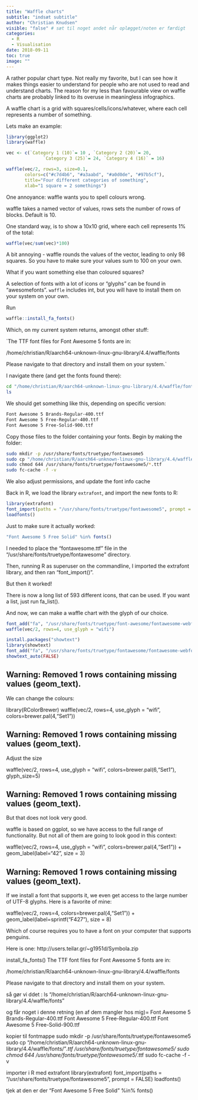 ```yaml
---
title: "Waffle charts"
subtitle: "indsæt subtitle"
author: "Christian Knudsen"
visible: "false" # sæt til noget andet når oplægget/noten er færdigt
categories:
  - R
  - Visualisation
date: 2018-09-11
toc: true
image: ""
---
```

A rather popular chart type. Not really my favorite, but I can see how it makes things easier to understand for people who are not used to read and understand charts. The reason for my less than favourable view on waffle charts are probably linked to its overuse in meaningless infographics.

A waffle chart is a grid with squares/cells/icons/whatever, where each cell represents a number of something.

Lets make an example:
```r
library(ggplot2)
library(waffle)
```

```r
vec <- c(`Category 1 (10)`= 10 , `Category 2 (20)`= 20,
              `Category 3 (25)`= 24, `Category 4 (16)` = 16)

waffle(vec/2, rows=3, size=0.1, 
       colors=c("#c7d4b6", "#a3aabd", "#a0d0de", "#97b5cf"), 
       title="Four different categories of something", 
       xlab="1 square = 2 somethings")

```





One annoyance: waffle wants you to spell colours wrong.

waffle takes a named vector of values, rows sets the number of rows of blocks. Default is 10.

One standard way, is to show a 10x10 grid, where each cell represents 1% of the total:

```r
waffle(vec/sum(vec)*100)
```



A bit annoying - waffle rounds the values of the vector, leading to only 98 squares. So you have to make sure your values sum to 100 on your own.

What if you want something else than coloured squares?

A selection of fonts with a lot of icons or "glyphs" can be found in
"awesomefonts". `waffle` includes int, but you will have to install them on
your system on your own.

Run

```r
waffle::install_fa_fonts()
```
Which, on my current system returns, amongst other stuff:

`The TTF font files for Font Awesome 5 fonts are in:

/home/christian/R/aarch64-unknown-linux-gnu-library/4.4/waffle/fonts

Please navigate to that directory and install them on your system.`

I navigate there (and get the fonts found there):

```bash
cd "/home/christian/R/aarch64-unknown-linux-gnu-library/4.4/waffle/fonts"
ls
```

We should get something like this, depending on specific version:

```bash
Font Awesome 5 Brands-Regular-400.ttf
Font Awesome 5 Free-Regular-400.ttf
Font Awesome 5 Free-Solid-900.ttf
```

Copy those files to the folder containing your fonts. Begin by making the folder:

```bash
sudo mkdir -p /usr/share/fonts/truetype/fontawesome5
sudo cp "/home/christian/R/aarch64-unknown-linux-gnu-library/4.4/waffle/fonts/"*.ttf /usr/share/fonts/truetype/fontawesome5/
sudo chmod 644 /usr/share/fonts/truetype/fontawesome5/*.ttf
sudo fc-cache -f -v
```

We also adjust permissions, and update the font info cache

Back in R, we load the library `extrafont`, and import the new fonts to R:
```r
library(extrafont)
font_import(paths = "/usr/share/fonts/truetype/fontawesome5", prompt = FALSE)
loadfonts()

```

Just to make sure it actually worked:
```r
"Font Awesome 5 Free Solid" %in% fonts()
```






I needed to place the “fontawesome.ttf” file in the “/usr/share/fonts/truetype/fontawesome” directory.

Then, running R as superuser on the commandline, I imported the extrafont library, and then ran “font_import()”.

But then it worked!

There is now a long list of 593 different icons, that can be used. If you want a list, just run fa_list().

And now, we can make a waffle chart with the glyph of our choice.


```r
font_add("fa", "/usr/share/fonts/truetype/font-awesome/fontawesome-webfont.ttf")
waffle(vec/2, rows=4, use_glyph = "wifi")

install.packages("showtext")
library(showtext)
font_add("fa", "/usr/share/fonts/truetype/fontawesome/fontawesome-webfont.ttf")
showtext_auto(FALSE)
```


## Warning: Removed 1 rows containing missing values (geom_text).


We can change the colours:

library(RColorBrewer)
waffle(vec/2, rows=4, use_glyph = "wifi", colors=brewer.pal(4,"Set1"))

## Warning: Removed 1 rows containing missing values (geom_text).


Adjust the size

waffle(vec/2, rows=4, use_glyph = "wifi", colors=brewer.pal(6,"Set1"), glyph_size=5)

## Warning: Removed 1 rows containing missing values (geom_text).



But that does not look very good.

waffle is based on ggplot, so we have access to the full range of functionality. But not all of them are going to look good in this context:

waffle(vec/2, rows=4, use_glyph = "wifi", colors=brewer.pal(4,"Set1")) +
  geom_label(label="42", size = 3)

## Warning: Removed 1 rows containing missing values (geom_text).


If we install a font that supports it, we even get access to the large number of UTF-8 glyphs. Here is a favorite of mine:

waffle(vec/2, rows=4, colors=brewer.pal(4,"Set1")) +
  geom_label(label=sprintf("\U1F427"), size = 8)


Which of course requires you to have a font on your computer that supports penguins.

Here is one:
http://users.teilar.gr/~g1951d/Symbola.zip



install_fa_fonts()
The TTF font files for Font Awesome 5 fonts are in:

/home/christian/R/aarch64-unknown-linux-gnu-library/4.4/waffle/fonts

Please navigate to that directory and install them on your system.

så gør vi ddet : 
ls "/home/christian/R/aarch64-unknown-linux-gnu-library/4.4/waffle/fonts"

og får noget i denne retning (en af dem mangler hos mig)=
Font Awesome 5 Brands-Regular-400.ttf
Font Awesome 5 Free-Regular-400.ttf
Font Awesome 5 Free-Solid-900.ttf

kopier til fontmappe
sudo mkdir -p /usr/share/fonts/truetype/fontawesome5
sudo cp "/home/christian/R/aarch64-unknown-linux-gnu-library/4.4/waffle/fonts/"*.ttf /usr/share/fonts/truetype/fontawesome5/
sudo chmod 644 /usr/share/fonts/truetype/fontawesome5/*.ttf
sudo fc-cache -f -v

importer i R med extrafont
library(extrafont)
font_import(paths = "/usr/share/fonts/truetype/fontawesome5", prompt = FALSE)
loadfonts()

tjek at den er der
"Font Awesome 5 Free Solid" %in% fonts()

